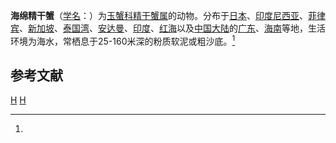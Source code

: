 {{Speciesbox
| taxon = Iphiculus spongiosus
| binomial_authority = (Adams et White, 1848)<ref name='id11496'>{{cite web| url =http://www.bioinfo.cn/db05/BjdwSpecies.php?action=view&id=11496| title =海绵精干蟹| work =《中国动物物种编目数据库》| publisher =中国科学院微生物研究所| author =中国科学院动物研究所| accessdate =2009-04-28| deadurl =yes| archiveurl =https://web.archive.org/web/20160305073049/http://www.bioinfo.cn/db05/BjdwSpecies.php?action=view&id=11496| archivedate =2016-03-05}}</ref>
}}

'''海绵精干蟹'''（[[学名|学名]]：{{lang|la|''Iphiculus spongiosus''}}）为[[玉蟹科|玉蟹科]][[精干蟹属|精干蟹属]]的动物。分布于[[日本|日本]]、[[印度尼西亚|印度尼西亚]]、[[菲律宾|菲律宾]]、[[新加坡|新加坡]]、[[泰国湾|泰国湾]]、[[安达曼|安达曼]]、[[印度|印度]]、[[红海|红海]]以及[[中国大陆|中国大陆]]的[[广东|广东]]、[[海南|海南]]等地，生活环境为海水，常栖息于25-160米深的粉质软泥或粗沙底。<ref name='id11496'/>

== 参考文献 ==
{{reflist}}

{{螃蟹小作品}}

{{Taxonbar}}
[[Category:1848年描述的动物|H]]
[[Category:精干蟹属|H]]